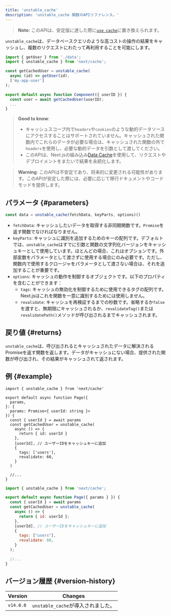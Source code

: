 ```yaml
---
title: 'unstable_cache'
description: 'unstable_cache 関数のAPIリファレンス。'
---
```


> **Note:** このAPIは、安定版に達した際に[`use cache`](/docs/app/api-reference/directives/use-cache)に置き換えられます。

`unstable_cache`は、データベースクエリのような高コストの操作の結果をキャッシュし、複数のリクエストにわたって再利用することを可能にします。

```jsx
import { getUser } from './data';
import { unstable_cache } from 'next/cache';

const getCachedUser = unstable_cache(
  async (id) => getUser(id),
  ['my-app-user']
);

export default async function Component({ userID }) {
  const user = await getCachedUser(userID);
  ...
}
```

> **Good to know**:
>
> - キャッシュスコープ内で`headers`や`cookies`のような動的データソースにアクセスすることはサポートされていません。キャッシュされた関数内でこれらのデータが必要な場合は、キャッシュされた関数の外で`headers`を使用し、必要な動的データを引数として渡してください。
> - このAPIは、Next.jsの組み込み[Data Cache](/docs/app/deep-dive/caching#data-cache)を使用して、リクエストやデプロイメントをまたいで結果を永続化します。

> **Warning**: このAPIは不安定であり、将来的に変更される可能性があります。このAPIが安定した際には、必要に応じて移行ドキュメントやコードモッドを提供します。

## パラメータ {#parameters}

```jsx
const data = unstable_cache(fetchData, keyParts, options)()
```

- `fetchData`: キャッシュしたいデータを取得する非同期関数です。`Promise`を返す関数でなければなりません。
- `keyParts`: キャッシュに識別を追加するためのキーの配列です。デフォルトでは、`unstable_cache`はすでに引数と関数の文字列化バージョンをキャッシュキーとして使用しています。ほとんどの場合、これはオプションです。外部変数をパラメータとして渡さずに使用する場合にのみ必要です。ただし、関数内で使用するクロージャをパラメータとして渡さない場合は、それを追加することが重要です。
- `options`: キャッシュの動作を制御するオブジェクトです。以下のプロパティを含むことができます：
  - `tags`: キャッシュの無効化を制御するために使用できるタグの配列です。Next.jsはこれを関数を一意に識別するためには使用しません。
  - `revalidate`: キャッシュを再検証するまでの秒数です。省略するか`false`を渡すと、無期限にキャッシュされるか、`revalidateTag()`または`revalidatePath()`メソッドが呼び出されるまでキャッシュされます。

## 戻り値 {#returns}

`unstable_cache`は、呼び出されるとキャッシュされたデータに解決されるPromiseを返す関数を返します。データがキャッシュにない場合、提供された関数が呼び出され、その結果がキャッシュされて返されます。

## 例 {#example}

<Tabs>
<TabItem value="tsx" label="TypeScript">

```tsx title="app/page.tsx" switcher
import { unstable_cache } from 'next/cache'

export default async function Page({
  params,
}: {
  params: Promise<{ userId: string }>
}) {
  const { userId } = await params
  const getCachedUser = unstable_cache(
    async () => {
      return { id: userId }
    },
    [userId], // ユーザーIDをキャッシュキーに追加
    {
      tags: ['users'],
      revalidate: 60,
    }
  )

  //...
}
```

</TabItem>
<TabItem value="jsx" label="JavaScript">

```jsx title="app/page.jsx" switcher
import { unstable_cache } from 'next/cache';

export default async function Page({ params } }) {
  const { userId } = await params
  const getCachedUser = unstable_cache(
    async () => {
      return { id: userId };
    },
    [userId], // ユーザーIDをキャッシュキーに追加
    {
      tags: ["users"],
      revalidate: 60,
    }
  );

  //...
}
```

</TabItem>
</Tabs>

## バージョン履歴 {#version-history}

| Version   | Changes                            |
| --------- | ---------------------------------- |
| `v14.0.0` | `unstable_cache`が導入されました。 |

